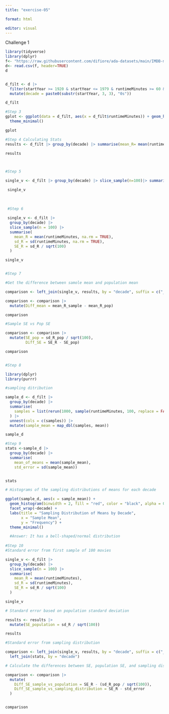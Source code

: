 ```yaml
---
title: "exercise-05"

format: html

editor: visual
---
```


Challenge 1

```r
library(tidyverse)
library(dplyr)
f<- "https://raw.githubusercontent.com/difiore/ada-datasets/main/IMDB-movies.csv"
d<- read.csv(f, header=TRUE)
d


d_filt <- d |> 
  filter(startYear >= 1920 & startYear <= 1979 & runtimeMinutes >= 60 & runtimeMinutes <= 180) |> 
  mutate(decade = paste0(substr(startYear, 3, 3), "0s"))

d_filt

#Step 3
gplot <- ggplot(data = d_filt, aes(x = d_filt$runtimeMinutes)) + geom_histogram(binwidth = 4, fill = "blue", color = "black") + facet_wrap(~decade) + labs(title = "Movie Runtimes by Decade", x = " Movie Runtime", y = "Count") +
  theme_minimal()

gplot

#Step 4 Calculating Stats
results <- d_filt |> group_by(decade) |> summarise(mean_R= mean(runtimeMinutes), sd_R= sd(runtimeMinutes))
 
results



#Step 5

single_v <- d_filt |> group_by(decade) |> slice_sample(n=100)|> summarise(mean_R= mean(runtimeMinutes), sd_R= sd(runtimeMinutes))

 single_v
 
 
 
 #Step 6
 
 single_v <- d_filt |> 
  group_by(decade) |> 
  slice_sample(n = 100) |>  
  summarise(
    mean_R = mean(runtimeMinutes, na.rm = TRUE),
    sd_R = sd(runtimeMinutes, na.rm = TRUE),
    SE_R = sd_R / sqrt(100)
  )

single_v


#Step 7

#Get the difference between samole mean and population mean 

comparison <- left_join(single_v, results, by = "decade", suffix = c("_sample", "_pop"))

comparison <- comparison |> 
  mutate(Diff_mean = mean_R_sample - mean_R_pop)

comparison

#Sample SE vs Pop SE

comparison <- comparison |> 
  mutate(SE_pop = sd_R_pop / sqrt(100),
         Diff_SE = SE_R - SE_pop)

comparison


#Step 8 

library(dplyr)
library(purrr)

#sampling ditribution

sample_d <- d_filt |> 
  group_by(decade) |> 
  summarise(
    samples = list(rerun(1000, sample(runtimeMinutes, 100, replace = FALSE)))
  ) |> 
  unnest(cols = c(samples)) |> 
  mutate(sample_mean = map_dbl(samples, mean))

sample_d

#Step 9
stats <-sample_d |>
  group_by(decade) |> 
  summarise(
    mean_of_means = mean(sample_mean),  
    std_error = sd(sample_mean))


stats

# Histograms of the sampling distributions of means for each decade

ggplot(sample_d, aes(x = sample_mean)) + 
  geom_histogram(binwidth = 2, fill = "red", color = "black", alpha = 0.7) + 
  facet_wrap(~decade) + 
  labs(title = "Sampling Distribution of Means by Decade", 
       x = "Sample Mean", 
       y = "Frequency") + 
  theme_minimal()

  #Answer: It has a bell-shaped/normal distribution
  
#Step 10
#Standard error from first sample of 100 movies

single_v <- d_filt |> 
  group_by(decade) |> 
  slice_sample(n = 100) |>  
  summarise(
    mean_R = mean(runtimeMinutes),
    sd_R = sd(runtimeMinutes),
    SE_R = sd_R / sqrt(100)
  )

single_v

# Standard error based on population standard deviation

results <- results |> 
  mutate(SE_population = sd_R / sqrt(100)) 

results

#Standard error from sampling distribution

comparison <- left_join(single_v, results, by = "decade", suffix = c("_sample", "_pop")) |>
  left_join(stats, by = "decade")

# Calculate the differences between SE, population SE, and sampling distribution SE

comparison <- comparison |> 
  mutate(
    Diff_SE_sample_vs_population = SE_R - (sd_R_pop / sqrt(100)), 
    Diff_SE_sample_vs_sampling_distribution = SE_R - std_error  
  )


comparison



```